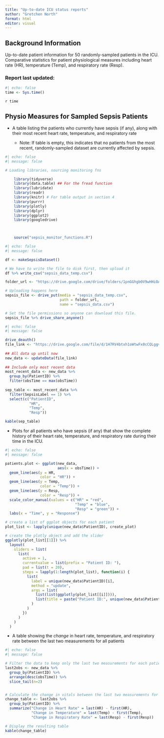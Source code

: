 ```yaml
---
title: "Up-to-date ICU status reports"
author: "Gretchen North"
format: html
editor: visual
---
```


## Background Information

Up-to-date patient information for 50 randomly-sampled patients in the ICU. Comparative statistics for patient physiological measures including heart rate (HR), temperature (Temp), and respiratory rate (Resp).

### Report last updated:

```r
#| echo: false
time <- Sys.time()
```

`r time`

## Physio Measures for Sampled Sepsis Patients

-   A table listing the patients who currently have sepsis (if any), along with their most recent heart rate, temperature, and respiratory rate

    -   Note: If table is empty, this indicates that no patients from the most recent, randomly-sampled dataset are currently affected by sepsis.

```r
#| echo: false
#| message: false

# Loading libraries, sourcing monitoring fns

    library(tidyverse)
    library(data.table) ## For the fread function
    library(lubridate)
    library(readr)
    library(knitr) # For table output in section 4
    library(purrr)
    library(plotly)
    library(dplyr)
    library(ggplot2)
    library(googledrive)


    
    source("sepsis_monitor_functions.R")

```

```r
#| echo: false
#| message: false

df <- makeSepsisDataset()

# We have to write the file to disk first, then upload it
df %>% write_csv("sepsis_data_temp.csv")

folder_url <- "https://drive.google.com/drive/folders/1pnGGhgb0V9wHHiOArN_OIcWEcRXUvTaa"

# Uploading happens here
sepsis_file <- drive_put(media = "sepsis_data_temp.csv", 
                         path = folder_url,
                         name = "sepsis_data.csv")

# Set the file permissions so anyone can download this file.
sepsis_file %>% drive_share_anyone()
```

```r
#| echo: false
#| message: false

drive_deauth()
file_link <- "https://drive.google.com/file/d/1H7RV4btxh1oWtwFx0cCQLggv_CcqVY14/view"
      
## All data up until now
new_data <- updateData(file_link)
      
## Include only most recent data
most_recent_data <- new_data %>%
  group_by(PatientID) %>%
  filter(obsTime == max(obsTime))
      
sep_table <- most_recent_data %>%
  filter(SepsisLabel == 1) %>%
  select(c("PatientID",
           "HR",
           "Temp",
           "Resp"))

kable(sep_table)

```

-   Plots for all patients who have sepsis (if any) that show the complete history of their heart rate, temperature, and respiratory rate during their time in the ICU.

```r
#| echo: false
#| message: false

patients.plot <- ggplot(new_data, 
                        aes(x = obsTime)) +
  geom_line(aes(y = HR, 
                color = "HR")) +
  geom_line(aes(y = Temp, 
                color = "Temp")) +
  geom_line(aes(y = Resp, 
                color = "Resp")) +
  scale_color_manual(values = c("HR" = "red",
                                "Temp" = "blue", 
                                "Resp" = "green")) +
  labs(x = "Time", y = "Response")

# create a list of ggplot objects for each patient
plot_list <- lapply(unique(new_data$PatientID), create_plot)

# create the plotly object and add the slider
ggplotly(plot_list[[1]]) %>%
  layout(
    sliders = list(
      list(
        active = 1,
        currentvalue = list(prefix = "Patient ID: "),
        pad = list(t = 20),
        steps = lapply(1:length(plot_list), function(i) {
          list(
            label = unique(new_data$PatientID)[i],
            method = "update",
            args = list(
              list(list(ggplotly(plot_list[[i]]))),
              list(title = paste("Patient ID:", unique(new_data$PatientID)[i]))
            )
          )
        })
      )
    )
  )


```

-   A table showing the *change* in heart rate, temperature, and respiratory rate between the last two measurements for all patients

```r
#| echo: false
#| message: false

# Filter the data to keep only the last two measurements for each patient
last2obs <- new_data %>% 
  group_by(PatientID) %>% 
  arrange(desc(obsTime)) %>%
  slice_tail(n=2) 


# Calculate the change in vitals between the last two measurements for each patient
change_table <- last2obs %>% 
  group_by(PatientID) %>% 
  summarize("Change in Heart Rate" = last(HR) - first(HR),
            "Change in Temperature" = last(Temp) - first(Temp),
            "Change in Respiratory Rate" = last(Resp) - first(Resp))

# Display the resulting table
kable(change_table)

```
